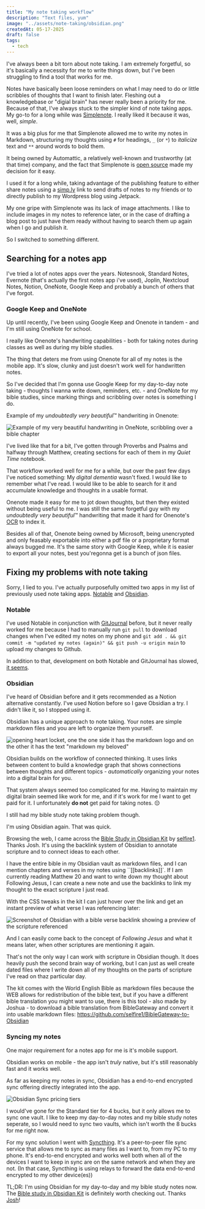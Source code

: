 ---
title: "My note taking workflow"
description: "Text files, yum"
image: "../assets/note-taking/obsidian.png"
createdAt: 05-17-2025
draft: false
tags:
  - tech
---

I've always been a bit torn about note taking. I am extremely forgetful, so it's basically a necessity for me to write things down, but I've been struggling to find a tool that works for me.

Notes have basically been loose reminders on what I may need to do or little scribbles of thoughts that I want to finish later. Fleshing out a knowledgebase or "digial brain" has never really been a priority for me.
Because of that, I've always stuck to the simpler kind of note taking apps. My go-to for a long while was [Simplenote](https://simplenote.com/). I really liked it because it was, well, *simple*. 

It was a big plus for me that Simplenote allowed me to write my notes in Markdown, structuring my thoughts using `#` for headings, `_` (or `*`) to _italicize_ text and `**` around words to bold them.

It being owned by Automattic, a relatively well-known and trustworthy (at that time) company, and the fact that Simplenote is [open source](https://github.com/Automattic/simplenote-electron) made my decision for it easy.

I used it for a long while, taking advantage of the publishing feature to either share notes using a [simp.ly](http://simp.ly/p/w6569C) link to send drafts of notes to my friends or to directly publish to my Wordpress blog using Jetpack.

My one gripe with Simplenote was its lack of image attachments. I like to include images in my notes to reference later, or in the case of drafting a blog post to just have them ready without having to search them up again when I go and publish it.

So I switched to something different. 

## Searching for a notes app
I've tried a lot of notes apps over the years. Notesnook, Standard Notes, Evernote (that's actually the first notes app i've used), Joplin, Nextcloud Notes, Notion, OneNote, Google Keep and probably a bunch of others that I've forgot.

### Google Keep and OneNote
Up until recently, I've been using Google Keep and Onenote in tandem - and I'm still using OneNote for school.

I really like Onenote's handwriting capabilities - both for taking notes during classes as well as during my bible studies.

The thing that deters me from using Onenote for all of my notes is the mobile app. It's slow, clunky and just doesn't work well for handwritten notes. 

<YouTube id="TjdERTkRoGM" title="Onenote being whacky" />

So I've decided that I'm gonna use Google Keep for my day-to-day note taking - thoughts I wanna write down, reminders, etc. - and OneNote for my bible studies, since marking things and scribbling over notes is something I do. 

Example of my *undoubtedly very beautiful*™ handwriting in Onenote:

![Example of my very beautiful handwriting in OneNote, scribbling over a bible chapter](../assets/note-taking/onenote_handwriting.png)

I've lived like that for a bit, I've gotten through Proverbs and Psalms and halfway through Matthew, creating sections for each of them in my *Quiet Time* notebook.

That workflow worked well for me for a while, but over the past few days I've noticed something: My *digital dementia* wasn't fixed. I would like to remember what I've read. I would like to be able to search for it and accumulate knowledge and thoughts in a usable format.

Onenote made it easy for me to jot down thoughts, but then they existed without being useful to me. I was still the same forgetful guy with my *undoubtedly very beautiful*™ handwriting that made it hard for Onenote's [OCR](https://en.wikipedia.org/wiki/Optical_character_recognition) to index it.

Besides all of that, Onenote being owned by Microsoft, being unencrypted and only feasably exportable into either a pdf file or a proprietary format always bugged me. It's the same story with Google Keep, while it is easier to export all your notes, best you'regonna get is a bunch of json files.

## Fixing my problems with note taking
Sorry, I lied to you. I've actually purposefully omitted two apps in my list of previously used note taking apps. [Notable](https://notable.md) and [Obsidian](https://obsidian.md).

### Notable
I've used Notable in conjunction with [GitJournal](https://gitjournal.io/) before, but it never really worked for me because I had to manually run ``git pull`` to download changes when I've edited my notes on my phone and ``git add . && git commit -m "updated my notes (again)" && git push -u origin main`` to upload my changes to Github.

In addition to that, development on both Notable and GitJournal has slowed, [it seems](https://github.com/GitJournal/GitJournal/releases/tag/v1.80.0).

### Obsidian
I've heard of Obsidian before and it gets recommended as a Notion alternative constantly. I've used Notion before so I gave Obsidian a try. I didn't like it, so I stopped using it.

Obsidian has a unique approach to note taking. Your notes are simple markdown files and you are left to organize them yourself.

![opening heart locket, one the one side it has the markdown logo and on the other it has the text "markdown my beloved"](../assets/note-taking/makesweet-lz6ggu.gif)

Obsidian builds on the workflow of connected thinking. It uses links between content to build a knowledge graph that shows connections between thoughts and different topics - *automatically* organizing your notes into a digital brain for you.

That system always seemed too complicated for me. Having to maintain my digital brain seemed like work for me, and if it's work for me I want to get paid for it. I unfortunately **do not** get paid for taking notes. 😔

I still had my bible study note taking problem though.

I'm using Obsidian again. That was quick.

Browsing the web, I came across the [Bible Study in Obsidian Kit](https://forum.obsidian.md/t/bible-study-in-obsidian-kit-including-the-bible-in-markdown/12503) by [selfire1](https://joschua.io/about). Thanks Josh.
It's using the backlink system of Obsidian to annotate scripture and to connect ideas to each other.

I have the entire bible in my Obsidian vault as markdown files, and I can mention chapters and verses in my notes using ``[[backlinks]]`. If I am currently reading Matthew 20 and want to write down my thought about Following Jesus, I can create a new note and use the backlinks to link my thought to the exact scripture I just read.

With the CSS tweaks in the kit I can just hover over the link and get an instant preview of what verse I was referencing later:

![Screenshot of Obsidian with a bible verse backlink showing a preview of the scripture referenced](../assets/note-taking/obsidian_backlink_preview.png)

And I can easily come back to the concept of *Following Jesus* and what it means later, when other scriptures are mentioning it again.

That's not the only way I can work with scripture in Obsidian though. It does heavily push the second brain way of working, but I can just as well create dated files where I write down all of my thoughts on the parts of scripture I've read on thaz particular day.

The kit comes with the World English Bible as markdown files because the WEB allows for redistribution of the bible text, but if you have a different bible translation you might want to use, there is this tool - also made by Joshua - to download a bible translation from BibleGateway and convert it into usable markdown files: https://github.com/selfire1/BibleGateway-to-Obsidian

### Syncing my notes
One major requirement for a notes app for me is it's mobile support.

Obsidian works on mobile - the app isn't *truly* native, but it's still reasonably fast and it works well.

As far as keeping my notes in sync, Obsidian has a end-to-end encrypted sync offering directly integrated into the app.

![Obsidian Sync pricing tiers](../assets/note-taking/obsidian_sync_pricing.png)

I would've gone for the Standard tier for 4 bucks, but it only allows me to sync one vault. I like to keep my day-to-day notes and my bible study notes seperate, so I would need to sync two vaults, which isn't worth the 8 bucks for me right now.

For my sync solution I went with [Syncthing](https://syncthing.net). It's a peer-to-peer file sync service that allows me to sync as many files as I want to, from my PC to my phone. It's end-to-end encrypted and works well both when all of the devices I want to keep in sync are on the same network and when they are not. (In that case, Syncthing is using relays to forward the data end-to-end encrypted to my other device(es))

TL;DR: I'm using Obsidian for my day-to-day and my bible study notes now. The [Bible study in Obsidian Kit](https://forum.obsidian.md/t/bible-study-in-obsidian-kit-including-the-bible-in-markdown/12503) is definitely worth checking out. Thanks [Josh](https://joschua.io/)!
